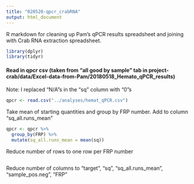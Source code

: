 ```yaml
---
title: "020520-qpcr_crabRNA"
output: html_document
---
```

R markdown for cleaning up Pam's qPCR results spreadsheet and joining with Crab RNA extraction spreadsheet. 

```r
library(dplyr)
library(tidyr)
```

#### Read in qpcr csv (taken from "all good by sample" tab in project-crab/data/Excel-data-from-Pam/20180518_Hemato_qPCR_results) 
Note: I replaced "N/A"s in the "sq" column with "0"s
```r
qpcr <- read.csv("../analyses/hemat_qPCR.csv")
```

Take mean of starting quantities and group by FRP number. Add to column "sq_all.runs_mean"
```r
qpcr <- qpcr %>%
  group_by(FRP) %>%
  mutate(sq_all.runs_mean = mean(sq))
```

Reduce number of rows to one row per FRP number
```r

```
Reduce number of columns to "target", "sq", "sq_all.runs_mean", "sample_pos.neg", "FRP"
```r

```


